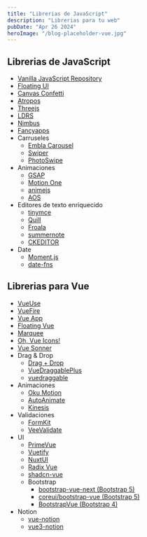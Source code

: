 ```yaml
---
title: "Librerias de JavaScript"
description: "Librerias para tu web"
pubDate: "Apr 26 2024"
heroImage: "/blog-placeholder-vue.jpg"
---
```


## Librerias de JavaScript

-   [Vanilla JavaScript Repository](https://vanillalist.top/)
-   [Floating UI](https://floating-ui.com/)
-   [Canvas Confetti](https://www.kirilv.com/canvas-confetti/)
-   [Atropos](https://atroposjs.com/)
-   [Threejs](https://threejs.org/)
-   [LDRS](https://uiball.com/ldrs/)
-   [Nimbus](https://nimbus.tec.br/)
-   [Fancyapps](https://fancyapps.com/fancybox/)
-   Carruseles
    -   [Embla Carousel](https://www.embla-carousel.com/)
    -   [Swiper](https://swiperjs.com/element)
    -   [PhotoSwipe](https://photoswipe.com/getting-started)
-   Animaciones
    -   [GSAP](https://gsap.com/)
    -   [Motion One](https://motion.dev/)
    -   [animejs](https://animejs.com/)
    -   [AOS](https://michalsnik.github.io/aos/?ref=vanillalist)
-   Editores de texto enriquecido
    -   [tinymce](https://www.tiny.cloud/)
    -   [Quill](https://quilljs.com/docs/upgrading-to-2-0)
    -   [Froala](https://froala.com/)
    -   [summernote](https://summernote.org/)
    -   [CKEDITOR](https://ckeditor.com/docs/ckeditor5/latest/api/index.html)
-   Date
    -   [Moment.js](https://momentjs.com/)
    -   [date-fns](https://date-fns.org/)

## Librerias para Vue

-   [VueUse](https://vueuse.org/)
-   [VueFire](https://vuefire.vuejs.org/)
-   [Vue App](https://leecason.github.io/vue-rough-notation/)
-   [Floating Vue](https://floating-vue.starpad.dev/)
-   [Marquee](https://vue3-marquee-component.vercel.app/)
-   [Oh, Vue Icons!](https://oh-vue-icons.js.org/)
-   [Vue Sonner](https://vue-sonner.vercel.app/)
-   Drag & Drop
    -   [Drag + Drop](https://drag-and-drop.formkit.com/)
    -   [VueDraggablePlus](https://alfred-skyblue.github.io/vue-draggable-plus/en/)
    -   [vuedraggable](https://sortablejs.github.io/vue.draggable.next/#/simple)
-   Animaciones
    -   [Oku Motion](https://motion.oku-ui.com/)
    -   [AutoAnimate](https://auto-animate.formkit.com/#usage-vue)
    -   [Kinesis](https://www.aminerman.com/kinesis/#/)
-   Validaciones
    -   [FormKit](https://formkit.com/)
    -   [VeeValidate](https://vee-validate.logaretm.com/v4/)
-   UI
    -   [PrimeVue](https://primevue.org/)
    -   [Vuetify](https://vuetifyjs.com/en/)
    -   [NuxtUI](https://ui.nuxt.com/)
    -   [Radix Vue](https://www.radix-vue.com/)
    -   [shadcn-vue](https://www.shadcn-vue.com/)
    -   Bootstrap
        -   [bootstrap-vue-next (Bootstrap 5)](https://bootstrap-vue-next.github.io/bootstrap-vue-next/)
        -   [coreui/bootstrap-vue (Bootstrap 5)](https://coreui.io/bootstrap-vue/getting-started/introduction.html)
        -   [BootstrapVue (Bootstrap 4)](https://bootstrap-vue.org/)
-   Notion
    -   [vue-notion](https://vue-notion.vercel.app/)
    -   [vue3-notion](https://vue3-notion.vercel.app/)
